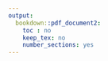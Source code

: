 ```yaml
---
output:
  bookdown::pdf_document2:
    toc : no
    keep_tex: no
    number_sections: yes
---
```


<!-- Note this section is Required -->

\thispagestyle{empty}
\begin{singlespace} 
\begin{center}

\Huge

\textbf{HERE GOES YOUR TITLE}

\Large

\vspace{8mm}

by

\vspace{8mm}

\huge

Here Goes Your Name

\Large

\vspace{8mm}

Undergraduate degree

Master ddegree

\vspace{10mm}

A DISSERTATION SUBMITTED IN PARTIAL FULFILLMENT OF THE REQUIREMENTS FOR THE DEGREE OF

\vspace{5mm}

HERE GOES YOUR DEGREEE

\vspace{5mm}
in

\vspace{5mm}

THE FACULTY OF GRADUATE AND POSTDOCTORAL STUDIES

\vspace{5mm}

(Faculty)

\vspace{5mm}

THE UNIVERSITY OF BRITISH COLUMBIA

\vspace{5mm}

(Vancouver)

\vspace{6mm}

Month YYYY

© Here Goes Your Name, YYYY

\end{center}
\end{singlespace}
\normalsize
\clearpage
